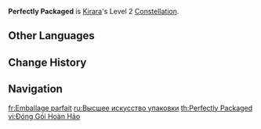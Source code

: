 {{Constellation Infobox
|image         = Constellation Perfectly Packaged.png
|character     = Kirara
|level         = 2
|description   = When Kirara is in the Urgent Neko Parcel state of [[Meow-teor Kick]], she will grant other party members she crashes into Critical Transport Shields.<br>The DMG absorption of Critical Transport Shield is 40% of the maximum absorption Meow-teor Kick's normal Shields of Safe Transport are capable of, and will absorb {{Color|Dendro DMG}} with 250% effectiveness.<br>Critical Transport Shields last 12s and can be triggered once on each character every 10s.
|scale_att1    = 
|utility1      = Party Shield
}}
'''Perfectly Packaged''' is [[Kirara]]'s Level 2 [[Constellation]].

==Other Languages==
{{Other Languages
|en      = Perfectly Packaged
|zhs     = 八尖裹术
|zhs_rm  = Bājiān Guǒshù
|zht     = 八尖裹術
|zht_rm  = Bājiān Guǒshù
|zh_tl   = 
|ja      = 八隅・完璧梱包術
|ja_rm   = Yasumi - Kanpeki Konpou-jutsu
|ja_tl   = 
|ko      = 완벽 포장술
|ko_tl   = Perfect Packaging Technique
|es      = Embalaje perfecto
|es_tl   = Perfect Packaging
|fr      = Emballage parfait
|fr_tl   = Perfect Packaging
|ru      = Высшее искусство упаковки
|ru_tl   = Supreme Art of Packaging
|th      = Perfectly Packaged
|vi      = Đóng Gói Hoàn Hảo
|vi_tl   = Perfect Packaging
|de      = Perfekt verpackt
|de_tl   = Perfectly Packaged
|id      = Perfectly Packaged
|pt      = Embalagem Perfeita
|pt_tl   = 
|tr      = Kusursuz Kargo Kutusu
|tr_tl   = Flawless Cargo Box
|it      = Imballaggio perfetto
|it_tl   = 
}}

==Change History==
{{Change History|3.7}}

==Navigation==
{{Talent Navbox|Kirara}}

[[fr:Emballage parfait]]
[[ru:Высшее искусство упаковки]]
[[th:Perfectly Packaged]]
[[vi:Đóng Gói Hoàn Hảo]]